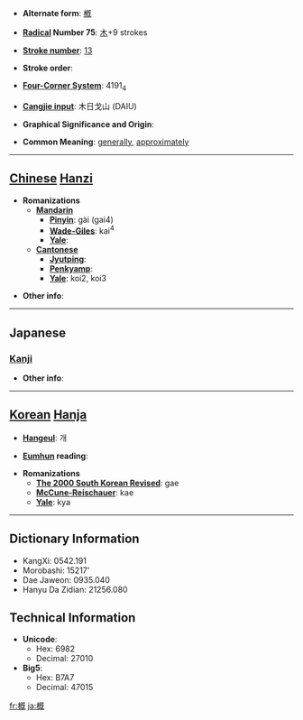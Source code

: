 * '''Alternate form''': [[槪]]

* '''[[Wiktionary:Chinese radical index| Radical]] Number 75''': [[Wiktionary:Chinese radical index 木|木]]+9 strokes

* '''[[Wiktionary:Chinese total strokes index|Stroke number]]''': [[Wiktionary:Chinese total strokes index 13|13]]

* '''Stroke order''': 

* '''[[Wiktionary:Chinese four corner index|Four-Corner System]]''': 4191<sub>4</sub>

* '''[[Wiktionary:Chinese Cangjie index|Cangjie input]]''': 木日戈山 (DAIU)

* '''Graphical Significance and Origin''': 

* '''Common Meaning''': [[generally]], [[approximately]]

----

== [[Chinese]] [[Hanzi]] ==

* '''Romanizations'''
** '''[[Mandarin]]'''
*** '''[[Pinyin]]''': gài (gai4)
*** '''[[Wade-Giles]]''': kai<sup>4</sup>
*** '''[[Yale]]''': 
** '''[[Cantonese]]'''
*** '''[[Jyutping]]''':
*** '''[[Penkyamp]]''': 
*** '''[[Yale]]''': koi2, koi3

* '''Other info''': 

----

==Japanese==
===[[Kanji]]===
{{kanji|on readings=[[がい]] (gai), [[かい]] (kai)
|kun readings=[[とかき]] (tokaki), [[おおむね]] (oomune), [[おもむき]] (omomuki)
}}

* '''Other info''':  

----

== [[Korean]] [[Hanja]] ==

* '''[[Hangeul]]''': 개

* '''[[Eumhun]] reading''': 

* '''Romanizations'''
** '''[[The 2000 South Korean Revised Romanization|The 2000 South Korean Revised]]''': gae
** '''[[McCune-Reischauer]]''': kae
** '''[[Yale]]''': kya

----

== Dictionary Information ==

* KangXi: 0542.191
* Morobashi: 15217'
* Dae Jaweon: 0935.040
* Hanyu Da Zidian: 21256.080

== Technical Information ==

* '''Unicode''':
** Hex: 6982
** Decimal: 27010
* '''Big5''':
** Hex: B7A7
** Decimal: 47015

[[fr:概]]
[[ja:概]]